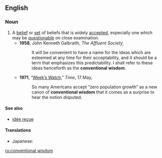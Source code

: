 ==English==

===Noun===
{{wikipedia}}
{{en-noun|head=[[conventional]] [[wisdom]]}}

# A [[belief]] or [[set]] of beliefs that is widely [[accept]]ed, especially one which may be [[questionable]] on close examination.
#*'''1958''', John Kenneth Galbraith, ''The Affluent Society'',
#*:It will be convenient to have a name for the ideas which are esteemed at any time for their acceptability, and it should be a term that emphasizes this predictability. I shall refer to these ideas henceforth as the '''conventional wisdom'''.
#*'''1971''', “[http://www.time.com/time/magazine/article/0,9171,944366,00.html Week’s Watch],” ''Time'', 17 May,
#*:So many Americans accept “zero population growth” as a new canon of '''conventional wisdom''' that it comes as a surprise to hear the notion disputed.

====See also====
* [[idée reçue]]

====Translations====
{{trans-top|a belief that is widely accepted}}
* Japanese: {{t|ja|社会通念|tr=shakaitsūnen}}
{{trans-mid}}
{{trans-bottom}}

[[ru:conventional wisdom]]